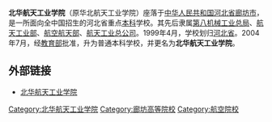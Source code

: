 {{About|一所簡稱為“華航”的高等院校|同樣簡稱“華航”的航空公司|中華航空}}
'''北华航天工业学院'''（原华北航天工业学院）座落于[[中华人民共和国|中华人民共和国]][[河北省|河北省]][[廊坊市|廊坊市]]，是一所面向全中国招生的河北省重点[[本科|本科]]学校。其先后隶属[[第八机械工业总局|第八机械工业总局]]、[[航天工业部|航天工业部]]、[[航空航天部|航空航天部]]、[[航天工业总公司|航天工业总公司]]。1999年4月，学校划归[[河北省|河北省]]。2004年7月，经[[中华人民共和国教育部|教育部]]批准，升为普通本科学校，并更名为'''北华航天工业学院'''。

==外部链接==
*[http://www.nciae.edu.cn/ 北华航天工业学院] {{Wayback|url=http://www.nciae.edu.cn/ |date=20060705045348 }}

{{河北高等院校}}
{{Univ-stub}}

[[Category:北华航天工业学院|Category:北华航天工业学院]]
[[Category:廊坊高等院校|Category:廊坊高等院校]]
[[Category:航空院校|Category:航空院校]]